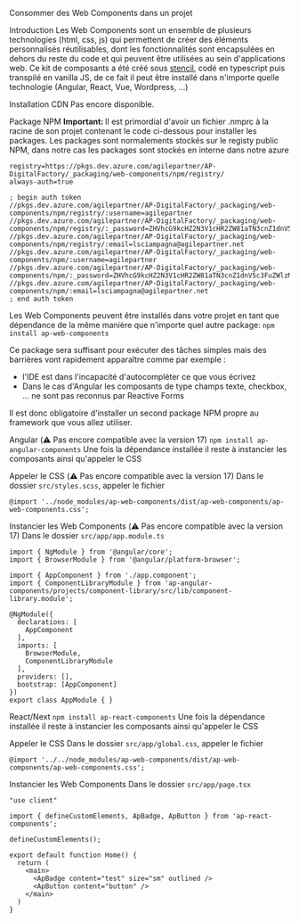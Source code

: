 
<Meta title="Introduction/Consommer des composants dans un projet" />

<ap-heading size="h1" mb-64>Consommer des Web Components dans un projet</ap-heading>

<ap-heading size="h2" mb-16>Introduction</ap-heading>
<ap-paragraph mb-32>Les Web Components sont un ensemble de plusieurs technologies (html, css, js) qui permettent de créer des éléments personnalisés réutilisables, dont les fonctionnalités sont encapsulées en dehors du reste du code et qui peuvent être utilisées au sein d'applications web.</ap-paragraph>
<ap-paragraph>Ce kit de composants a été créé sous [stencil](https://stenciljs.com/), codé en typescript puis transpilé en vanilla JS, de ce fait il peut être installé dans n'importe quelle technologie (Angular, React, Vue, Wordpress, ...)</ap-paragraph>

<ap-heading size="h2" mt-64 mb-16>Installation</ap-heading>
<ap-heading size="h3" mb-16>CDN</ap-heading>
<ap-paragraph>Pas encore disponible.</ap-paragraph>

<ap-heading size="h3" mt-64 mb-16>Package NPM</ap-heading>
<ap-paragraph mb-32><strong>Important: </strong> Il est primordial d'avoir un fichier .nmprc à la racine de son projet contenant le code ci-dessous pour installer les packages. Les packages sont normalements stockés sur le registy public NPM, dans notre cas les packages sont stockés en interne dans notre azure</ap-paragraph>
```
registry=https://pkgs.dev.azure.com/agilepartner/AP-DigitalFactory/_packaging/web-components/npm/registry/
always-auth=true

; begin auth token
//pkgs.dev.azure.com/agilepartner/AP-DigitalFactory/_packaging/web-components/npm/registry/:username=agilepartner
//pkgs.dev.azure.com/agilepartner/AP-DigitalFactory/_packaging/web-components/npm/registry/:_password=ZHVhcG9kcHZ2N3V1cHR2ZW81aTN3cnZ1dnV5c3FuZWlzM29udTZ5eTJlYXdxZ216bjQ3YQ==
//pkgs.dev.azure.com/agilepartner/AP-DigitalFactory/_packaging/web-components/npm/registry/:email=lsciampagna@agilepartner.net
//pkgs.dev.azure.com/agilepartner/AP-DigitalFactory/_packaging/web-components/npm/:username=agilepartner
//pkgs.dev.azure.com/agilepartner/AP-DigitalFactory/_packaging/web-components/npm/:_password=ZHVhcG9kcHZ2N3V1cHR2ZW81aTN3cnZ1dnV5c3FuZWlzM29udTZ5eTJlYXdxZ216bjQ3YQ==
//pkgs.dev.azure.com/agilepartner/AP-DigitalFactory/_packaging/web-components/npm/:email=lsciampagna@agilepartner.net
; end auth token
```

<ap-paragraph mb-32>Les Web Components peuvent être installés dans votre projet en tant que dépendance de la même manière que n'importe quel autre package: `npm install ap-web-components`</ap-paragraph>

<ap-paragraph>Ce package sera suffisant pour exécuter des tâches simples mais des barrières vont rapidement apparaître comme par exemple : </ap-paragraph>
* <ap-paragraph>l'IDE est dans l'incapacité d'autocompléter ce que vous écrivez</ap-paragraph>
* <ap-paragraph>Dans le cas d'Angular les composants de type champs texte, checkbox, ... ne sont pas reconnus par Reactive Forms</ap-paragraph>

<ap-paragraph>Il est donc obligatoire d'installer un second package NPM propre au framework que vous allez utiliser.</ap-paragraph>

<ap-heading size="h4" mt-64 mb-16>Angular (⚠️ Pas encore compatible avec la version 17)</ap-heading>
<ap-paragraph>`npm install ap-angular-components`</ap-paragraph>
<ap-paragraph>Une fois la dépendance installée il reste à instancier les composants ainsi qu'appeler le CSS</ap-paragraph>

<ap-heading size="h5" mt-64 mb-16>Appeler le CSS (⚠️ Pas encore compatible avec la version 17)</ap-heading>
<ap-paragraph>Dans le dossier `src/styles.scss`, appeler le fichier</ap-paragraph>
```
@import '../node_modules/ap-web-components/dist/ap-web-components/ap-web-components.css';
```

<ap-heading size="h5" mt-64 mb-16>Instancier les Web Components (⚠️ Pas encore compatible avec la version 17)</ap-heading>
<ap-paragraph>Dans le dossier `src/app/app.module.ts`</ap-paragraph>
```
import { NgModule } from '@angular/core';
import { BrowserModule } from '@angular/platform-browser';

import { AppComponent } from './app.component';
import { ComponentLibraryModule } from 'ap-angular-components/projects/component-library/src/lib/component-library.module';

@NgModule({
  declarations: [
    AppComponent
  ],
  imports: [
    BrowserModule,
    ComponentLibraryModule
  ],
  providers: [],
  bootstrap: [AppComponent]
})
export class AppModule { }
```


<ap-heading size="h4" mt-64 mb-16>React/Next</ap-heading>
<ap-paragraph>`npm install ap-react-components`</ap-paragraph>
<ap-paragraph>Une fois la dépendance installée il reste à instancier les composants ainsi qu'appeler le CSS</ap-paragraph>

<ap-heading size="h5" mt-64 mb-16>Appeler le CSS</ap-heading>
<ap-paragraph>Dans le dossier `src/app/global.css`, appeler le fichier</ap-paragraph>
```
@import '../../node_modules/ap-web-components/dist/ap-web-components/ap-web-components.css';
```

<ap-heading size="h5" mt-64 mb-16>Instancier les Web Components</ap-heading>
<ap-paragraph>Dans le dossier `src/app/page.tsx`</ap-paragraph>
```
"use client"

import { defineCustomElements, ApBadge, ApButton } from 'ap-react-components';

defineCustomElements();

export default function Home() {
  return (
    <main>
      <ApBadge content="test" size="sm" outlined />
      <ApButton content="button" />
    </main>
  )
}

```
